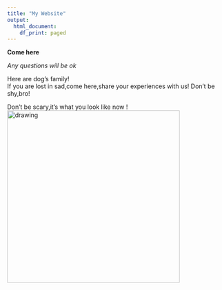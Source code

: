 ---
title: "My Website"
output:
  html_document:
    df_print: paged
---

**Come here**  

*Any questions will be ok*



Here are dog's family!  
If you are lost in sad,come here,share your experiences with us!
Don't be shy,bro!



Don't be scary,it's what you look like now !
<img src="figs/dog.jpg" alt="drawing" width="400"/> 